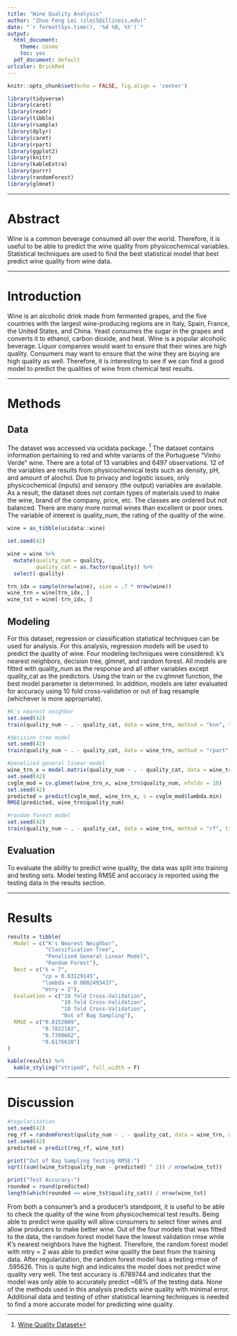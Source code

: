 ```yaml
---
title: "Wine Quality Analysis"
author: "Zhuo Feng Lei (zlei5@illinois.edu)"
date: "`r format(Sys.time(), '%d %B, %Y')`"
output:
  html_document: 
    theme: cosmo
    toc: yes
  pdf_document: default
urlcolor: BrickRed
---
```


```r
knitr::opts_chunk$set(echo = FALSE, fig.align = 'center')
```

```r
library(tidyverse)
library(caret)
library(readr)
library(tibble)
library(rsample)
library(dplyr)
library(caret)
library(rpart)
library(ggplot2)
library(knitr)
library(kableExtra)
library(purrr)
library(randomForest)
library(glmnet)
```

***

# Abstract

Wine is a common beverage consumed all over the world. Therefore, it is useful to be able to predict the wine quality from 
physicochemical variables. Statistical techniques are used to find the best statistical model that best predict wine quality from wine data.

***

# Introduction

Wine is an alcoholic drink made from fermented grapes, and the five countries with the largest wine-producing regions are in Italy, Spain, France, the United States, and China. Yeast consumes the sugar in the grapes and converts it to ethanol, carbon dioxide, and heat. Wine is a popular alcoholic beverage. Liquor companies would want to ensure that their wines are high quality. Consumers may want to ensure that the wine they are buying are high quality as well. Therefore, it is interesting to see if we can find a good model to predict the qualities of wine from chemical test results. 

***

# Methods

## Data

The dataset was accessed via ucidata package. [^1] The dataset contains information pertaining to red and white variants of the Portuguese "Vinho Verde" wine. There are a total of 13 variables and 6497 observations. 12 of the variables are results from physicochemical tests such as density, pH, and amount of alochol. Due to privacy and logistic issues, only physicochemical (inputs) and sensory (the output) variables are available. As a result, the dataset does not contain types of materials used to make the wine, brand of the company, price, etc. The classes are ordered but not balanced. There are many more normal wines than excellent or poor ones. The variable of interest is quality_num, the rating of the quality of the wine.

```r
wine = as_tibble(ucidata::wine)
```

```r
set.seed(42)

wine = wine %>% 
  mutate(quality_num = quality,
         quality_cat = as.factor(quality)) %>% 
  select(-quality)

trn_idx = sample(nrow(wine), size = .7 * nrow(wine))
wine_trn = wine[trn_idx, ]
wine_tst = wine[-trn_idx, ]
```

## Modeling

For this dataset, regression or classification statistical techniques can be used for analysis. For this analysis, regression models will be used to predict the quality of wine. Four modeling techniques were considered: k's nearest neighbors, decision tree, glmnet, and random forest. All models are fitted with quality_num as the response and all other variables except quality_cat as the predictors. Using the train or the cv.glmnet function, the best model parameter is determined. In addition, models are later evaluated for accuracy using 10 fold cross-validation or out of bag resample (whichever is more appropriate). 

```r
#k's nearest neighbor
set.seed(42)
train(quality_num ~ . - quality_cat, data = wine_trn, method = "knn", trControl = trainControl(method = "cv", number = 10) )

#decision tree model
set.seed(42)
train(quality_num ~ . - quality_cat, data = wine_trn, method = "rpart", trControl = trainControl(method = "cv", number = 10))

#penalized general linear model
wine_trn_x = model.matrix(quality_num ~ . - quality_cat, data = wine_trn)[, -1]
set.seed(42)
cvglm_mod = cv.glmnet(wine_trn_x, wine_trn$quality_num, nfolds = 10)
set.seed(42)
predicted = predict(cvglm_mod, wine_trn_x, s = cvglm_mod$lambda.min)
RMSE(predicted, wine_trn$quality_num)

#random forest model
set.seed(42)
train(quality_num ~ . - quality_cat, data = wine_trn, method = "rf", trControl = trainControl(method = "oob"))
```

## Evaluation

To evaluate the ability to predict wine quality, the data was split into training and testing sets. Model testing RMSE and accuracy is reported using the testing data in the results section.

***

# Results

```r
results = tibble(
  Model = c("K's Nearest Neighbor",
            "Classification Tree",
            "Penalized General Linear Model",
            "Random Forest"),
  Best = c("k = 7",
           "cp = 0.03129145",
           "lambda = 0.0002493437",
           "mtry = 2"),
  Evaluation = c("10 fold Cross-Validation",
                 "10 fold Cross-Validation", 
                 "10 fold Cross-Validation", 
                 "Out of Bag Sampling"),
  RMSE = c("0.8152009",
           "0.7822182",
           "0.7390662", 
           "0.6176610")
)

kable(results) %>%
  kable_styling("striped", full_width = F)
```

***

# Discussion

```r
#regularization 
set.seed(42)
reg_rf = randomForest(quality_num ~ . - quality_cat, data = wine_trn, mtry = 2, ntree = 100)
set.seed(42)
predicted = predict(reg_rf, wine_tst)

print("Out of Bag Sampling Testing RMSE:")
sqrt((sum((wine_tst$quality_num - predicted) ^ 2)) / nrow(wine_tst))

print("Test Accuracy:")
rounded = round(predicted)
length(which(rounded == wine_tst$quality_cat)) / nrow(wine_tst)
```

From both a consumer's and a producer's standpoint, it is useful to be able to check the quality of the wine from physicochemical test results. Being able to predict wine quality will allow consumers to select finer wines and allow producers to make better wine. Out of the four models that was fitted to the data, the random forest model have the lowest validation rmse while K's nearest neighbors have the highest. Therefore, the random forest model with mtry = 2 was able to predict wine quality the best from the training data. After regularization, the random forest model has a testing rmse of .595626. This is quite high and indicates the model does not predict wine quality very well. The test accuracy is .6789744 and indicates that the model was only able to accurately predict ~68% of the testing data. None of the methods used in this analysis predicts wine quality with minimal error. Additional data and testing of other statistical learning techniques is needed to find a more accurate model for predicting wine quality.

[^1]: [Wine Quality Dataset](https://archive.ics.uci.edu/ml/datasets/Wine+Quality)